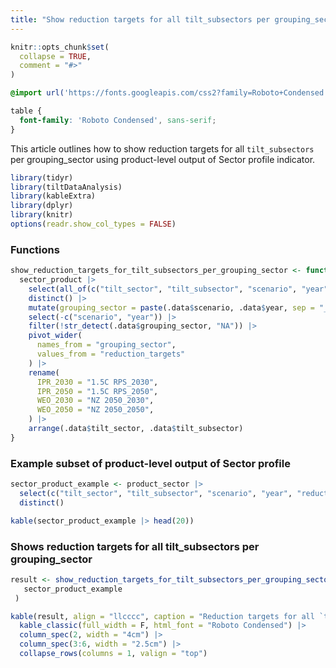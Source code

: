 ```yaml
---
title: "Show reduction targets for all tilt_subsectors per grouping_sector"
---
```


```r
knitr::opts_chunk$set(
  collapse = TRUE,
  comment = "#>"
)
```

```css
@import url('https://fonts.googleapis.com/css2?family=Roboto+Condensed:wght@400;700&display=swap');

table {
  font-family: 'Roboto Condensed', sans-serif;
}
```

This article outlines how to show reduction targets for all `tilt_subsectors` per
grouping_sector using product-level output of Sector profile indicator.

```r
library(tidyr)
library(tiltDataAnalysis)
library(kableExtra)
library(dplyr)
library(knitr)
options(readr.show_col_types = FALSE)
```

### Functions

```r
show_reduction_targets_for_tilt_subsectors_per_grouping_sector <- function(sector_product) {
  sector_product |>
    select(all_of(c("tilt_sector", "tilt_subsector", "scenario", "year", "reduction_targets"))) |>
    distinct() |>
    mutate(grouping_sector = paste(.data$scenario, .data$year, sep = "_")) |>
    select(-c("scenario", "year")) |>
    filter(!str_detect(.data$grouping_sector, "NA")) |>
    pivot_wider(
      names_from = "grouping_sector",
      values_from = "reduction_targets"
    ) |>
    rename(
      IPR_2030 = "1.5C RPS_2030",
      IPR_2050 = "1.5C RPS_2050",
      WEO_2030 = "NZ 2050_2030",
      WEO_2050 = "NZ 2050_2050",
    ) |>
    arrange(.data$tilt_sector, .data$tilt_subsector)
}
```

### Example subset of product-level output of Sector profile

```r
sector_product_example <- product_sector |>
  select(c("tilt_sector", "tilt_subsector", "scenario", "year", "reduction_targets")) |>
  distinct()

kable(sector_product_example |> head(20))
```

### Shows reduction targets for all tilt_subsectors per grouping_sector

```r
result <- show_reduction_targets_for_tilt_subsectors_per_grouping_sector(
   sector_product_example
 )

kable(result, align = "llcccc", caption = "Reduction targets for all `tilt_subsectors` per grouping_sector", escape = F) |>
  kable_classic(full_width = F, html_font = "Roboto Condensed") |>
  column_spec(2, width = "4cm") |>
  column_spec(3:6, width = "2.5cm") |>
  collapse_rows(columns = 1, valign = "top")
```
